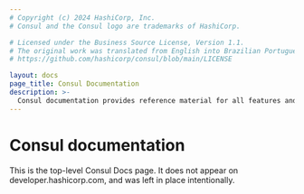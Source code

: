 ```yaml
---
# Copyright (c) 2024 HashiCorp, Inc.
# Consul and the Consul logo are trademarks of HashiCorp.

# Licensed under the Business Source License, Version 1.1.
# The original work was translated from English into Brazilian Portuguese.
# https://github.com/hashicorp/consul/blob/main/LICENSE

layout: docs
page_title: Consul Documentation
description: >-
  Consul documentation provides reference material for all features and options available in Consul.
---
```


# Consul documentation

This is the top-level Consul Docs page. It does not appear on developer.hashicorp.com, and was left in place intentionally.
